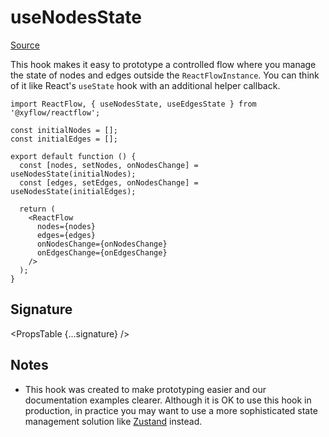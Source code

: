 
# useNodesState

[Source](https://github.com/wbkd/react-flow/blob/6d9585c1a62bf549298c83ad5f2dcd6216a5b8eb/packages/core/src/hooks/useNodesEdgesState.ts)

This hook makes it easy to prototype a controlled flow where you manage the
state of nodes and edges outside the `ReactFlowInstance`. You can think of it
like React's `useState` hook with an additional helper callback.

```tsx
import ReactFlow, { useNodesState, useEdgesState } from '@xyflow/reactflow';

const initialNodes = [];
const initialEdges = [];

export default function () {
  const [nodes, setNodes, onNodesChange] = useNodesState(initialNodes);
  const [edges, setEdges, onNodesChange] = useNodesState(initialEdges);

  return (
    <ReactFlow
      nodes={nodes}
      edges={edges}
      onNodesChange={onNodesChange}
      onEdgesChange={onEdgesChange}
    />
  );
}
```

## Signature

<PropsTable {...signature} />

## Notes

- This hook was created to make prototyping easier and our documentation
  examples clearer. Although it is OK to use this hook in production, in
  practice you may want to use a more sophisticated state management solution
  like [Zustand](https://reactflow.dev/docs/guides/state-management/) instead.
